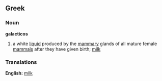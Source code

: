 == Greek ==
=== Noun ===
'''galacticos'''
# a white [[liquid]] produced by the [[mammary]] glands of all mature female [[mammal]]s after they have given birth; [[milk]]

=== Translations ===
'''English:''' [[milk]]